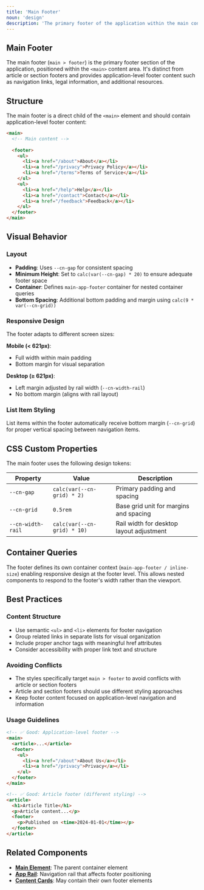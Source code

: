 ```yaml
---
title: 'Main Footer'
noun: 'design'
description: 'The primary footer of the application within the main content area.'
---
```


<article class="column-l surface">

# Main Footer

The main footer (`main > footer`) is the primary footer section of the application, positioned within the `<main>` content area. It's distinct from article or section footers and provides application-level footer content such as navigation links, legal information, and additional resources.

## Structure

The main footer is a direct child of the `<main>` element and should contain application-level footer content:

```html
<main>
  <!-- Main content -->
  
  <footer>
    <ul>
      <li><a href="/about">About</a></li>
      <li><a href="/privacy">Privacy Policy</a></li>
      <li><a href="/terms">Terms of Service</a></li>
    </ul>
    <ul>
      <li><a href="/help">Help</a></li>
      <li><a href="/contact">Contact</a></li>
      <li><a href="/feedback">Feedback</a></li>
    </ul>
  </footer>
</main>
```

## Visual Behavior

### Layout

- **Padding**: Uses `--cn-gap` for consistent spacing
- **Minimum Height**: Set to `calc(var(--cn-gap) * 20)` to ensure adequate footer space
- **Container**: Defines `main-app-footer` container for nested container queries
- **Bottom Spacing**: Additional bottom padding and margin using `calc(9 * var(--cn-grid))`

### Responsive Design

The footer adapts to different screen sizes:

**Mobile (< 621px)**:
- Full width within main padding
- Bottom margin for visual separation

**Desktop (≥ 621px)**:
- Left margin adjusted by rail width (`--cn-width-rail`)
- No bottom margin (aligns with rail layout)

### List Item Styling

List items within the footer automatically receive bottom margin (`--cn-grid`) for proper vertical spacing between navigation items.

## CSS Custom Properties

The main footer uses the following design tokens:

| Property | Value | Description |
|---|---|---|
| `--cn-gap` | `calc(var(--cn-grid) * 2)` | Primary padding and spacing |
| `--cn-grid` | `0.5rem` | Base grid unit for margins and spacing |
| `--cn-width-rail` | `calc(var(--cn-grid) * 10)` | Rail width for desktop layout adjustment |

## Container Queries

The footer defines its own container context (`main-app-footer / inline-size`) enabling responsive design at the footer level. This allows nested components to respond to the footer's width rather than the viewport.

## Best Practices

### Content Structure
- Use semantic `<ul>` and `<li>` elements for footer navigation
- Group related links in separate lists for visual organization
- Include proper anchor tags with meaningful href attributes
- Consider accessibility with proper link text and structure

### Avoiding Conflicts
- The styles specifically target `main > footer` to avoid conflicts with article or section footers
- Article and section footers should use different styling approaches
- Keep footer content focused on application-level navigation and information

### Usage Guidelines
```html
<!-- ✅ Good: Application-level footer -->
<main>
  <article>...</article>
  <footer>
    <ul>
      <li><a href="/about">About Us</a></li>
      <li><a href="/privacy">Privacy</a></li>
    </ul>
  </footer>
</main>

<!-- ✅ Good: Article footer (different styling) -->
<article>
  <h1>Article Title</h1>
  <p>Article content...</p>
  <footer>
    <p>Published on <time>2024-01-01</time></p>
  </footer>
</article>
```

## Related Components

- **[Main Element](/application/main)**: The parent container element
- **[App Rail](/application/app-rail)**: Navigation rail that affects footer positioning
- **[Content Cards](/application/content-cards)**: May contain their own footer elements

</article>
